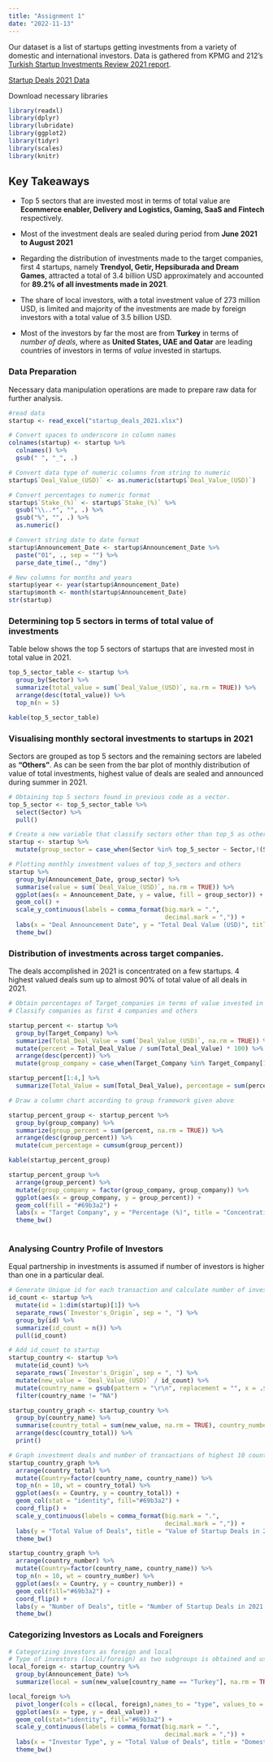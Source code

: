 ```yaml
---
title: "Assignment 1"
date: "2022-11-13"
---
```

Our dataset is a list of startups getting investments from a variety of domestic and international investors. Data is gathered from KPMG and 212’s [Turkish Startup Investments Review 2021 report](https://assets.kpmg/content/dam/kpmg/tr/pdf/2022/03/turkish-startup-investments-review-2021.pdf).

[Startup Deals 2021 Data](https://github.com/berkorbay/datasets/raw/master/startup_deals/startup_deals_2021.xlsx)



Download necessary libraries

```r

library(readxl)
library(dplyr)
library(lubridate)
library(ggplot2)
library(tidyr)
library(scales)
library(knitr)
```

## Key Takeaways

- Top 5 sectors that are invested most in terms of total value are **Ecommerce enabler, Delivery and Logistics, Gaming, SaaS and Fintech** respectively.

- Most of the investment deals are sealed during period from **June 2021 to August 2021**

- Regarding the distribution of investments made to the target companies, first 4 startups, namely **Trendyol, Getir, Hepsiburada and Dream Games**,  attracted a total of 3.4 billion USD approximately and accounted for **89.2% of all investments made in 2021**.

- The share of local investors, with a total investment value of 273 million USD, is limited and majority of the investments are made by foreign investors with a total value of 3.5 billion USD. 

- Most of the investors by far the most are from **Turkey** in terms of *number of deals*, where as **United States, UAE and Qatar** are leading countries of investors in terms of *value* invested in startups.

### Data Preparation

Necessary data manipulation operations are made to prepare raw data for further analysis.

```r

#read data
startup <- read_excel("startup_deals_2021.xlsx")

# Convert spaces to underscore in column names
colnames(startup) <- startup %>% 
  colnames() %>% 
  gsub(" ", "_", .)

# Convert data type of numeric columns from string to numeric
startup$`Deal_Value_(USD)` <- as.numeric(startup$`Deal_Value_(USD)`)

# Convert percentages to numeric format
startup$`Stake_(%)` <- startup$`Stake_(%)` %>% 
  gsub("\\..*", "", .) %>% 
  gsub("%", "", .) %>% 
  as.numeric()

# Convert string date to date format
startup$Announcement_Date <- startup$Announcement_Date %>% 
  paste("01", ., sep = "") %>% 
  parse_date_time(., "dmy")

# New columns for months and years
startup$year <- year(startup$Announcement_Date)
startup$month <- month(startup$Announcement_Date)
str(startup)

```

### Determining top 5 sectors in terms of total value of investments

Table below shows the top 5 sectors of startups that are invested most in total value in 2021. 

```r

top_5_sector_table <- startup %>% 
  group_by(Sector) %>% 
  summarize(total_value = sum(`Deal_Value_(USD)`, na.rm = TRUE)) %>% 
  arrange(desc(total_value)) %>% 
  top_n(n = 5)

kable(top_5_sector_table)

```

### Visualising monthly sectoral investments to startups in 2021

Sectors are grouped as top 5 sectors and the remaining sectors are labeled as **"Others"**. As can be seen from the bar plot of monthly distribution of value of total investments, highest value of deals are sealed and announced during summer in 2021.

```r

# Obtaining top 5 sectors found in previous code as a vector.
top_5_sector <- top_5_sector_table %>% 
  select(Sector) %>% 
  pull()

# Create a new variable that classify sectors other than top_5 as others
startup <- startup %>% 
  mutate(group_sector = case_when(Sector %in% top_5_sector ~ Sector,!(Sector %in% top_5_sector) ~ "Other"))

# Plotting monthly investment values of top_5_sectors and others
startup %>% 
  group_by(Announcement_Date, group_sector) %>% 
  summarise(value = sum(`Deal_Value_(USD)`, na.rm = TRUE)) %>% 
  ggplot(aes(x = Announcement_Date, y = value, fill = group_sector)) +
  geom_col() +
  scale_y_continuous(labels = comma_format(big.mark = ".",
                                           decimal.mark = ",")) +
  labs(x = "Deal Announcement Date", y = "Total Deal Value (USD)", title = "Monthly Investments to Startups in 2021") + 
  theme_bw()
```

### Distribution of investments across target companies.

The deals accomplished in 2021 is concentrated on a few startups. 4 highest valued deals sum up to almost 90% of total value of all deals in 2021.

```r
# Obtain percentages of Target_companies in terms of value invested in 2021
# Classify companies as first 4 companies and others

startup_percent <- startup %>% 
  group_by(Target_Company) %>% 
  summarize(Total_Deal_Value = sum(`Deal_Value_(USD)`, na.rm = TRUE)) %>% 
  mutate(percent = Total_Deal_Value / sum(Total_Deal_Value) * 100) %>% 
  arrange(desc(percent)) %>% 
  mutate(group_company = case_when(Target_Company %in% Target_Company[1:4] ~ Target_Company, !(Target_Company %in% Target_Company[1:4])~"others"))

startup_percent[1:4,] %>% 
  summarize(Total_Value = sum(Total_Deal_Value), percentage = sum(percent))

# Draw a column chart according to group framework given above

startup_percent_group <- startup_percent %>% 
  group_by(group_company) %>% 
  summarize(group_percent = sum(percent, na.rm = TRUE)) %>% 
  arrange(desc(group_percent)) %>% 
  mutate(cum_percentage = cumsum(group_percent)) 

kable(startup_percent_group)

startup_percent_group %>% 
  arrange(group_percent) %>% 
  mutate(group_company = factor(group_company, group_company)) %>% 
  ggplot(aes(x = group_company, y = group_percent)) +
  geom_col(fill = "#69b3a2") + 
  labs(x = "Target Company", y = "Percentage (%)", title = "Concentration of Investments among Startups in 2021") +
  theme_bw()
  
```


### Analysing Country Profile of Investors

Equal partnership in investments is assumed if number of investors is higher than one in a particular deal. 

```r
# Generate Unique id for each transaction and calculate number of investors as a new column "count"
id_count <- startup %>% 
  mutate(id = 1:dim(startup)[1]) %>% 
  separate_rows(`Investor's_Origin`, sep = ", ") %>% 
  group_by(id) %>% 
  summarize(id_count = n()) %>% 
  pull(id_count)

# Add id_count to startup
startup_country <- startup %>% 
  mutate(id_count) %>% 
  separate_rows(`Investor's_Origin`, sep = ", ") %>% 
  mutate(new_value = `Deal_Value_(USD)` / id_count) %>% 
  mutate(country_name = gsub(pattern = "\r\n", replacement = "", x = .$`Investor's_Origin`)) %>% 
  filter(country_name != "NA")

startup_country_graph <- startup_country %>%   
  group_by(country_name) %>% 
  summarise(country_total = sum(new_value, na.rm = TRUE), country_number = n()) %>%
  arrange(desc(country_total)) %>% 
  print()

# Graph investment deals and number of transactions of highest 10 countries in 2021
startup_country_graph %>% 
  arrange(country_total) %>% 
  mutate(Country=factor(country_name, country_name)) %>%
  top_n(n = 10, wt = country_total) %>% 
  ggplot(aes(x = Country, y = country_total)) +
  geom_col(stat = "identity", fill="#69b3a2") + 
  coord_flip() +  
  scale_y_continuous(labels = comma_format(big.mark = ".",
                                           decimal.mark = ",")) +
  labs(y = "Total Value of Deals", title = "Value of Startup Deals in 2021 (per Investor's Origin Country)") +    
  theme_bw()

startup_country_graph %>% 
  arrange(country_number) %>% 
  mutate(Country=factor(country_name, country_name)) %>%
  top_n(n = 10, wt = country_number) %>% 
  ggplot(aes(x = Country, y = country_number)) +
  geom_col(fill="#69b3a2") + 
  coord_flip() +
  labs(y = "Number of Deals", title = "Number of Startup Deals in 2021 (per Investor's Origin Country") +
  theme_bw()
```

### Categorizing Investors as Locals and Foreigners

```r
# Categorizing investors as foreign and local
# Type of investors (local/foreign) as two subgroups is obtained and used for monthly investment deals.
local_foreign <- startup_country %>% 
  group_by(Announcement_Date) %>% 
  summarize(local = sum(new_value[country_name == "Turkey"], na.rm = TRUE), foreign = sum(new_value[country_name != "Turkey"], na.rm = TRUE))

local_foreign %>% 
  pivot_longer(cols = c(local, foreign),names_to = "type", values_to = "deal_value") %>% 
  ggplot(aes(x = type, y = deal_value)) + 
  geom_col(stat="identity", fill="#69b3a2") +  
  scale_y_continuous(labels = comma_format(big.mark = ".",
                                           decimal.mark = ",")) +
  labs(x = "Investor Type", y = "Total Value of Deals", title = "Domestic vs. Foreign Investment") +
  theme_bw()
```

